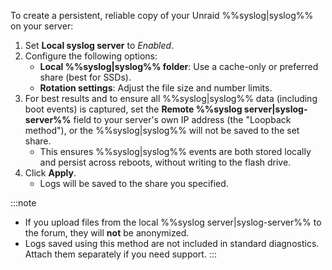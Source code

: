 To create a persistent, reliable copy of your Unraid %%syslog|syslog%% on your server:

1. Set **Local syslog server** to *Enabled*.
2. Configure the following options:
   - **Local %%syslog|syslog%% folder**: Use a cache-only or preferred share (best for SSDs).
   - **Rotation settings**: Adjust the file size and number limits.
3. For best results and to ensure all %%syslog|syslog%% data (including boot events) is captured, set the **Remote %%syslog server|syslog-server%%** field to your server's own IP address (the "Loopback method"), or the %%syslog|syslog%% will not be saved to the set share.
   - This ensures %%syslog|syslog%% events are both stored locally and persist across reboots, without writing to the flash drive.
4. Click **Apply**.
   - Logs will be saved to the share you specified.

:::note
- If you upload files from the local %%syslog server|syslog-server%% to the forum, they will **not** be anonymized.
- Logs saved using this method are not included in standard diagnostics. Attach them separately if you need support.
:::
